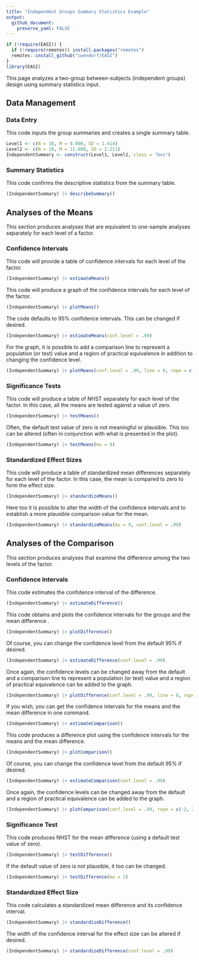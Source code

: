 ```yaml
---
title: "Independent Groups Summary Statistics Example"
output:
  github_document:
    preserve_yaml: FALSE
---
```


```r
if (!require(EASI)) {
  if (!require(remotes)) install.packages("remotes")
  remotes::install_github("cwendorf/EASI")
}
library(EASI)
```

This page analyzes a two-group between-subjects (independent groups) design using summary statistics input.

## Data Management

### Data Entry

This code inputs the group summaries and creates a single summary table.
```r
Level1 <- c(N = 10, M = 8.000, SD = 1.414)
Level2 <- c(N = 10, M = 11.000, SD = 2.211)
IndependentSummary <- construct(Level1, Level2, class = "bss")
```

### Summary Statistics

This code confirms the descriptive statistics from the summary table.
```r
(IndependentSummary) |> describeSummary()
```

## Analyses of the Means

This section produces analyses that are equivalent to one-sample analyses separately for each level of a factor.

### Confidence Intervals

This code will provide a table of confidence intervals for each level of the factor.
```r
(IndependentSummary) |> estimateMeans()
```

This code will produce a graph of the confidence intervals for each level of the factor.
```r
(IndependentSummary) |> plotMeans()
```

The code defaults to 95% confidence intervals. This can be changed if desired.
```r
(IndependentSummary) |> estimateMeans(conf.level = .99)
```

For the graph, it is possible to add a comparison line to represent a population (or test) value and a region of practical equivalence in addition to changing the confidence level.
```r
(IndependentSummary) |> plotMeans(conf.level = .99, line = 9, rope = c(8, 10))
```

### Significance Tests

This code will produce a table of NHST separately for each level of the factor. In this case, all the means are tested against a value of zero.
```r
(IndependentSummary) |> testMeans()
```

Often, the default test value of zero is not meaningful or plausible. This too can be altered (often in conjunction with what is presented in the plot).
```r
(IndependentSummary) |> testMeans(mu = 9)
```

### Standardized Effect Sizes

This code will produce a table of standardized mean differences separately for each level of the factor. In this case, the mean is compared to zero to form the effect size.
```r
(IndependentSummary) |> standardizeMeans()
```

Here too it is possible to alter the width of the confidence intervals and to establish a more plausible comparison value for the mean.
```r
(IndependentSummary) |> standardizeMeans(mu = 9, conf.level = .99)
```
 
## Analyses of the Comparison

This section produces analyses that examine the difference among the two levels of the factor.

### Confidence Intervals

This code estimates the confidence interval of the difference.
```r
(IndependentSummary) |> estimateDifference()
```

This code obtains and plots the confidence intervals for the groups and the mean difference .
```r
(IndependentSummary) |> plotDifference()
```

Of course, you can change the confidence level from the default 95% if desired.
```r
(IndependentSummary) |> estimateDifference(conf.level = .99)
```

Once again, the confidence levels can be changed away from the default and a comparison line to represent a population (or test) value and a region of practical equivalence can be added to the graph.
```r
(IndependentSummary) |> plotDifference(conf.level = .99, line = 0, rope = c(-2, 2))
```

If you wish, you can get the confidence intervals for the means and the mean difference in one command.

```r
(IndependentSummary) |> estimateComparison()
```

This code produces a difference plot using the confidence intervals for the means and the mean difference.

```r
(IndependentSummary) |> plotComparison()
```

Of course, you can change the confidence level from the default 95% if desired.
```r
(IndependentSummary) |> estimateComparison(conf.level = .99)
```

Once again, the confidence levels can be changed away from the default and a region of practical equivalence can be added to the graph.
```r
(IndependentSummary) |> plotComparison(conf.level = .99, rope = c(-2, 2))
```

### Significance Test

This code produces NHST for the mean difference (using a default test value of zero).
```r
(IndependentSummary) |> testDifference()
```

If the default value of zero is not plausible, it too can be changed.
```r
(IndependentSummary) |> testDifference(mu = 2)
```

### Standardized Effect Size

This code calculates a standardized mean difference and its confidence interval.
```r
(IndependentSummary) |> standardizeDifference()
```

The width of the confidence interval for the effect size can be altered if desired.
```r
(IndependentSummary) |> standardizeDifference(conf.level = .99)
```
